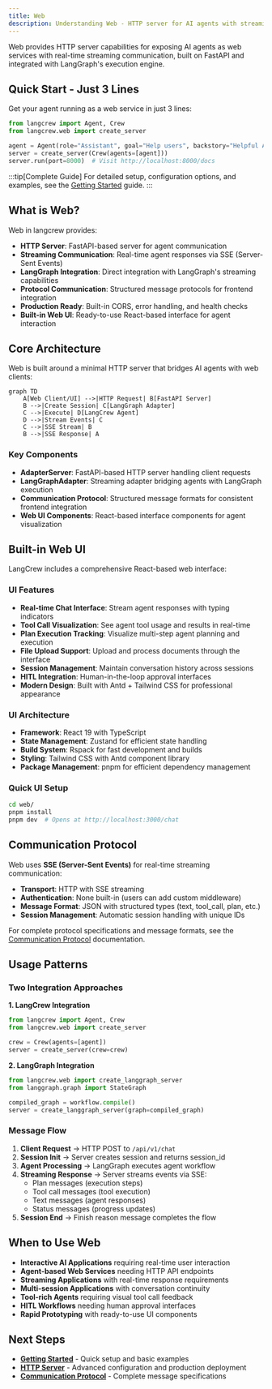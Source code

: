 ```yaml
---
title: Web
description: Understanding Web - HTTP server for AI agents with streaming support
---
```


Web provides HTTP server capabilities for exposing AI agents as web services with real-time streaming communication, built on FastAPI and integrated with LangGraph's execution engine.

## Quick Start - Just 3 Lines

Get your agent running as a web service in just 3 lines:

```python
from langcrew import Agent, Crew
from langcrew.web import create_server

agent = Agent(role="Assistant", goal="Help users", backstory="Helpful AI")
server = create_server(Crew(agents=[agent]))
server.run(port=8000)  # Visit http://localhost:8000/docs
```

:::tip[Complete Guide]
For detailed setup, configuration options, and examples, see the [Getting Started](/guides/web/getting-started) guide.
:::

## What is Web?

Web in langcrew provides:

- **HTTP Server**: FastAPI-based server for agent communication
- **Streaming Communication**: Real-time agent responses via SSE (Server-Sent Events)
- **LangGraph Integration**: Direct integration with LangGraph's streaming capabilities
- **Protocol Communication**: Structured message protocols for frontend integration
- **Production Ready**: Built-in CORS, error handling, and health checks
- **Built-in Web UI**: Ready-to-use React-based interface for agent interaction

## Core Architecture

Web is built around a minimal HTTP server that bridges AI agents with web clients:

```mermaid
graph TD
    A[Web Client/UI] -->|HTTP Request| B[FastAPI Server]
    B -->|Create Session| C[LangGraph Adapter]
    C -->|Execute| D[LangCrew Agent]
    D -->|Stream Events| C
    C -->|SSE Stream| B
    B -->|SSE Response| A
```

### Key Components

- **AdapterServer**: FastAPI-based HTTP server handling client requests
- **LangGraphAdapter**: Streaming adapter bridging agents with LangGraph execution
- **Communication Protocol**: Structured message formats for consistent frontend integration
- **Web UI Components**: React-based interface components for agent visualization

## Built-in Web UI

LangCrew includes a comprehensive React-based web interface:

### UI Features

- **Real-time Chat Interface**: Stream agent responses with typing indicators
- **Tool Call Visualization**: See agent tool usage and results in real-time
- **Plan Execution Tracking**: Visualize multi-step agent planning and execution
- **File Upload Support**: Upload and process documents through the interface
- **Session Management**: Maintain conversation history across sessions
- **HITL Integration**: Human-in-the-loop approval interfaces
- **Modern Design**: Built with Antd + Tailwind CSS for professional appearance

### UI Architecture

- **Framework**: React 19 with TypeScript
- **State Management**: Zustand for efficient state handling
- **Build System**: Rspack for fast development and builds
- **Styling**: Tailwind CSS with Antd component library
- **Package Management**: pnpm for efficient dependency management

### Quick UI Setup

```bash
cd web/
pnpm install
pnpm dev  # Opens at http://localhost:3000/chat
```

## Communication Protocol

Web uses **SSE (Server-Sent Events)** for real-time streaming communication:

- **Transport**: HTTP with SSE streaming
- **Authentication**: None built-in (users can add custom middleware)
- **Message Format**: JSON with structured types (text, tool_call, plan, etc.)
- **Session Management**: Automatic session handling with unique IDs

For complete protocol specifications and message formats, see the [Communication Protocol](/guides/web/protocol) documentation.

## Usage Patterns

### Two Integration Approaches

**1. LangCrew Integration**

```python
from langcrew import Agent, Crew
from langcrew.web import create_server

crew = Crew(agents=[agent])
server = create_server(crew=crew)
```

**2. LangGraph Integration**  

```python
from langcrew.web import create_langgraph_server
from langgraph.graph import StateGraph

compiled_graph = workflow.compile()
server = create_langgraph_server(graph=compiled_graph)
```

### Message Flow

1. **Client Request** → HTTP POST to `/api/v1/chat`
2. **Session Init** → Server creates session and returns session_id
3. **Agent Processing** → LangGraph executes agent workflow
4. **Streaming Response** → Server streams events via SSE:
   - Plan messages (execution steps)
   - Tool call messages (tool execution)
   - Text messages (agent responses)
   - Status messages (progress updates)
5. **Session End** → Finish reason message completes the flow

## When to Use Web

- **Interactive AI Applications** requiring real-time user interaction
- **Agent-based Web Services** needing HTTP API endpoints
- **Streaming Applications** with real-time response requirements
- **Multi-session Applications** with conversation continuity
- **Tool-rich Agents** requiring visual tool call feedback
- **HITL Workflows** needing human approval interfaces
- **Rapid Prototyping** with ready-to-use UI components

## Next Steps

- **[Getting Started](/guides/web/getting-started)** - Quick setup and basic examples
- **[HTTP Server](/guides/web/http-server)** - Advanced configuration and production deployment
- **[Communication Protocol](/guides/web/protocol)** - Complete message specifications
